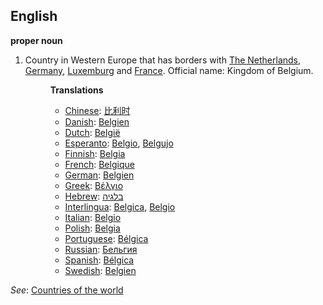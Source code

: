 ==English==

'''proper noun'''
# Country in Western Europe that has borders with [[The Netherlands]], [[Germany]], [[Luxemburg]] and [[France]]. Official name: Kingdom of Belgium.
#:'''Translations'''
#:*[[Chinese]]: [[比利时]]
#:*[[Danish]]: [[Belgien]]
#:*[[Dutch]]: [[België]]
#:*[[Esperanto]]: [[Belgio]], [[Belgujo]]
#:*[[Finnish]]: [[Belgia]]
#:*[[French]]: [[Belgique]]
#:*[[German]]: [[Belgien]]
#:*[[Greek]]: [[Βέλγιο]]
#:*[[Hebrew]]: [[בלגיה]]
#:*[[Interlingua]]: [[Belgica]], [[Belgio]]
#:*[[Italian]]: [[Belgio]]
#:*[[Polish]]: [[Belgia]]
#:*[[Portuguese]]: [[Bélgica]]
#:*[[Russian]]: [[Бельгия]]
#:*[[Spanish]]: [[Bélgica]]
#:*[[Swedish]]: [[Belgien]]

''See'': [[Countries of the world]]